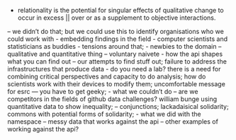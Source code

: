 
- relationality is the potential for singular effects of qualitative change to occur in excess 
||  over or as a supplement to objective interactions.

 -- we didn't do that; but we could use this to identify organisations who we could work with 
- embedding findings in the field
- computer scientists and statisticians as buddies - tensions around that; 
- newbies to the domain -- qualitative and quantitative thing -- voluntary naivete
 - how the api shapes what you can find out -- our attempts to find stuff out; failure to address the infrastructures that produce data
- do you need a lab? there is a need for combining critical perspectives and capacity to do analysis; how do scientists work with their devices to modify them;  uncomfortable message for esrc --- you have to get geeky;
- what we couldn't do -- are we competitors in the fields of github data challenges? william bunge using quantitative data to show inequality; -- conjunctions; lackadaisical solidarity; commons with potential forms of solidarity; 
- what we did with the namespace -- messy data that works against the api -- other examples of working against the api?
